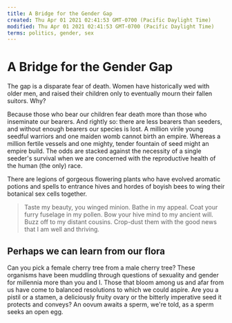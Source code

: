 ```yaml
---
title: A Bridge for the Gender Gap
created: Thu Apr 01 2021 02:41:53 GMT-0700 (Pacific Daylight Time)
modified: Thu Apr 01 2021 02:41:53 GMT-0700 (Pacific Daylight Time)
terms: politics, gender, sex
---
```


# A Bridge for the Gender Gap

The gap is a disparate fear of death. Women have historically wed with older men, and raised their children only to eventually mourn their fallen suitors. Why?

Because those who bear our children fear death more than those who inseminate our bearers. And rightly so: there are less bearers than seeders, and without enough bearers our species is lost. A million virile young seedful warriors and one maiden womb cannot birth an empire. Whereas a million fertile vessels and one mighty, tender fountain of seed might an empire build. The odds are stacked against the necessity of a single seeder's survival when we are concerned with the reproductive health of the human (the only) race.

There are legions of gorgeous flowering plants who have evolved aromatic potions and spells to entrance hives and hordes of boyish bees to wing their botanical sex cells together.

> Taste my beauty, you winged minion. Bathe in my appeal. Coat your furry fuselage in my pollen. Bow your hive mind to my ancient will. Buzz off to my distant cousins. Crop-dust them with the good news that I am well and thriving.

## Perhaps we can learn from our flora

Can you pick a female cherry tree from a male cherry tree? These organisms have been muddling through questions of sexuality and gender for millennia more than you and I. Those that bloom among us and afar from us have come to balanced resolutions to which we could aspire. Are you a pistil or a stamen, a deliciously fruity ovary or the bitterly imperative seed it protects and conveys? An oovum awaits a sperm, we're told, as a sperm seeks an open egg.
